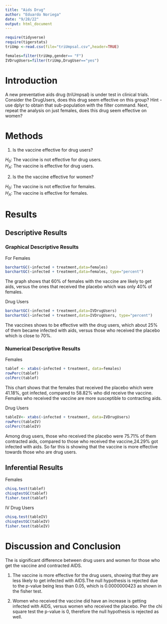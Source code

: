 ```yaml
---
title: "Aids Drug"
author: "Eduardo Noriega"
date: "9/28/22"
output: html_document
---
```


```r
require(tidyverse)
require(tigerstats)
triUmp <-read.csv(file="triUmpsal.csv",header=TRUE)

females=filter(triUmp,gender== "F")
IVDrugUsers=filter(triUmp,DrugUser=="yes")
```

# Introduction

<!--In this section you explain what you are trying to show.  Where did the data come from?  What is the research or other question you are trying to answer?  If you skimp in this section expect to be marked down in your grade. Paint a picture of the project a couple of paragraphs is expected!-->

A new  preventative aids drug (triUmpsal) is under test in clinical trials. Consider the DrugUsers, does this drug seem effective on this group?  Hint - use dplyr to obtain that sub-population with the filter command.  Next, repeat the analysis on just females, does this drug seem effective on women?

<!-- Be sure to produce Descriptive Results and Inferential Results for both groups. !-->

# Methods

<!--Decide on your methods:  use "variable analysis" or other appropriate descriptors.  Make sure to choose at least one graphical method and at least one numerical method. Discuss what data manipulations may be needed, for example sub-setting or other binning procedures and what sort of graphical displays and inferential tools will be used!-->

1. Is the vaccine effective for drug users? 

$H_0$: The vaccine is not effective for drug users.  
$H_A$: The vaccine is effective for drug users.

2. Is the the vaccine effective for women?

$H_0$: The vaccine is not effective for females.  
$H_A$: The vaccine is effective for females.  

# Results

<!--Divide this section into two sub-sections:  One for your descriptive results and one for your inferential results.!-->

## Descriptive Results

### Graphical Descriptive Results

<!--Graphical results here.  Make sure to show your code.  Provide appropriate labels for axes, giving units if possible, and provide a good title for the graph, too.  Use the graphical results to describe patterns, if any, that exist in the data as focused toward the research question. Bottom line is to explain the features of the graph that are relevant to conforming to or departing from what is expected by the null hypothesis !-->

For Females

```r
barchartGC(~infected + treatment,data=females)
barchartGC(~infected + treatment,data=females, type="percent")

```

The graph shows that 60% of females with the vaccine are likely to get aids, versus the ones that received the placebo which was only 40% of females.

Drug Users  

```r
barchartGC(~infected + treatment,data=IVDrugUsers)
barchartGC(~infected + treatment,data=IVDrugUsers, type="percent")

```

The vaccines shows to be effective with the drug users, which about 25% of them became infected with aids, versus those who received the placebo which is close to 70%.

### Numerical Descriptive Results

<!--Numerical results go here. Use the numerical results to describe the patterns, if any, that exist in the data as focused toward the research question!-->

Females

```r
tablef <- xtabs(~infected + treatment, data=females)
rowPerc(tablef)
colPerc(tablef)
```
This chart shows that the females that received the placebo which were
41.18%, got infected, compared to 58.82% who did receive the vaccine. Females who received the vaccine are more susceptible to contracting aids.

Drug Users
```r
tableIV<- xtabs(~infected + treatment, data=IVDrugUsers)
rowPerc(tableIV)
colPerc(tableIV)
```
Among drug users, those who received the placebo were 75.71% of them contracted aids, compared to those who received the vaccine,24.29% got infected with aids. So far this is showing that the vaccine is more effective towards those who are drug users.  

## Inferential Results

<!--State hypothesis clearly.  Make sure your discussion of the inferential test covers all the aspects that the test output produces, such as test statistic, p-value etc.  Make a decision about the null hypothesis, explain the assumptions on which the selected test/procedure was based, and why the chosen procedure satisfies the assumptions and is appropriate to answer the research question!-->

Females
```r
chisq.test(tablef)
chisqtestGC(tablef)
fisher.test(tablef)
```



IV Drug Users
```r
chisq.test(tableIV)
chisqtestGC(tableIV)
fisher.test(tableIV)
```


  
# Discussion and Conclusion

<!--Discussion and conclusion here.  If you found a relationship be sure to consider whether the relationship occurs because one of the variables causes the other, or whether they perhasps are related for some other reason.  Watch the chapter 6 videos from the George Town videos collection.!

Report on both Drug Users and Females.  Be sure to include the odds for both groups.
-->
 The is significant difference between drug users and women for those who get the vaccine and contracted AIDS. 

1. The vaccine is more effective for the drug users, showing that they are less likely to get infected with AIDS.The null hypothesis is rejected due to the p-value being less than 0.05, which is 0.0000000423 as shown in the fisher test.

2. Women who received the vaccine did have an increase is getting infected with AIDS, versus women who received the placebo. Per the chi square test the p-value is 0, therefore the null hypothesis is rejected as well.
 
